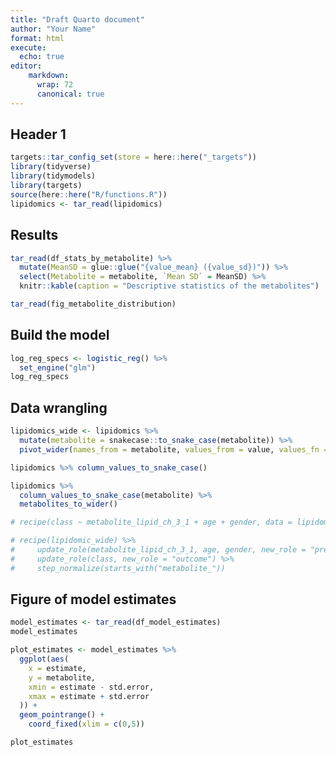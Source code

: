 ```yaml
---
title: "Draft Quarto document"
author: "Your Name"
format: html
execute:
  echo: true
editor:
    markdown: 
      wrap: 72
      canonical: true
---
```


## Header 1

```r
targets::tar_config_set(store = here::here("_targets"))
library(tidyverse)
library(tidymodels)
library(targets)
source(here::here("R/functions.R"))
lipidomics <- tar_read(lipidomics)
```

## Results

```r
tar_read(df_stats_by_metabolite) %>%
  mutate(MeanSD = glue::glue("{value_mean} ({value_sd})")) %>%
  select(Metabolite = metabolite, `Mean SD` = MeanSD) %>%
  knitr::kable(caption = "Descriptive statistics of the metabolites")
```

```r
tar_read(fig_metabolite_distribution)
```

## Build the model

```r
log_reg_specs <- logistic_reg() %>%
  set_engine("glm")
log_reg_specs
```

## Data wrangling

```r
lipidomics_wide <- lipidomics %>%
  mutate(metabolite = snakecase::to_snake_case(metabolite)) %>%
  pivot_wider(names_from = metabolite, values_from = value, values_fn = mean, names_prefix = "metabolite_")

lipidomics %>% column_values_to_snake_case()
```

```r
lipidomics %>%
  column_values_to_snake_case(metabolite) %>%
  metabolites_to_wider()
```

```r
# recipe(class ~ metabolite_lipid_ch_3_1 + age + gender, data = lipidomic_wide)
```

```r
# recipe(lipidomic_wide) %>%
#     update_role(metabolite_lipid_ch_3_1, age, gender, new_role = "predictor") %>%
#     update_role(class, new_role = "outcome") %>%
#     step_normalize(starts_with("metabolite_"))
```

## Figure of model estimates

```r
model_estimates <- tar_read(df_model_estimates)
model_estimates
```

```r
plot_estimates <- model_estimates %>%
  ggplot(aes(
    x = estimate,
    y = metabolite,
    xmin = estimate - std.error,
    xmax = estimate + std.error
  )) +
  geom_pointrange() +
    coord_fixed(xlim = c(0,5))

plot_estimates
```
